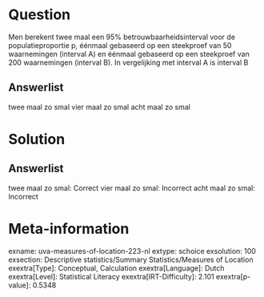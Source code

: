 Question
========

Men berekent twee maal een 95% betrouwbaarheidsinterval voor de
populatieproportie p, éénmaal gebaseerd op een steekproef van 50
waarnemingen (interval A) en éénmaal gebaseerd op een steekproef van 200
waarnemingen (interval B). In vergelijking met interval A is interval B

Answerlist
----------

twee maal zo smal
vier maal zo smal
acht maal zo smal

Solution
========

Answerlist
----------

twee maal zo smal: Correct
vier maal zo smal: Incorrect
acht maal zo smal: Incorrect

Meta-information
================
exname: uva-measures-of-location-223-nl
extype: schoice
exsolution: 100
exsection: Descriptive statistics/Summary Statistics/Measures of Location
exextra[Type]: Conceptual, Calculation
exextra[Language]: Dutch
exextra[Level]: Statistical Literacy
exextra[IRT-Difficulty]: 2.101
exextra[p-value]: 0.5348
